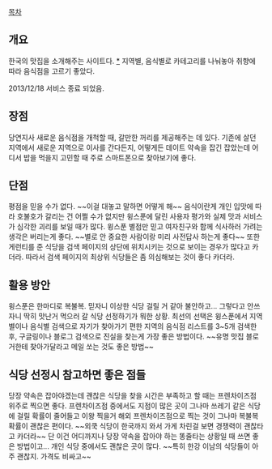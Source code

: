 [[목차]]
== 개요 ==
한국의 맛집을 소개해주는 사이트다. [http://www.wingspoon.com/index.nhn *] 지역별, 음식별로 카테고리를 나눠놓아 취향에 따라 음식점을 고르기 좋았다.

2013/12/18 서비스 종료 되었음.

== 장점 ==
당연지사 새로운 음식점을 개척할 때, 갈만한 꺼리를 제공해주는 데 있다. 기존에 살던 지역에서 새로운 지역으로 이사를 간다든지, 어떻게든 데이트 약속을 잡긴 잡았는데 어디서 밥을 먹을지 고민할 때 주로 스마트폰으로 찾아보기에 좋다.
== 단점 ==
평점을 믿을 수가 없다. ~~이걸 대놓고 말하면 어떻게 해~~ 음식이란게 개인 입맛에 따라 호불호가 갈리는 건 어쩔 수가 없지만 윙스푼에 달린 사용자 평가와 실제 맛과 서비스가 심각한 괴리를 보일 때가 많다. 윙스푼 별점만 믿고 여자친구와 함께 식사하러 가려는 생각은 버리는게 좋다. ~~별로 안 중요한 사람이랑 미리 사전답사 하는게 좋다~~ 또한 게런티를 준 식당을 검색 페이지의 상단에 위치시키는 것으로 보이는 경우가 많다고 카더라. 따라서 검색 페이지의 최상위 식당들은 좀 의심해보는 것이 좋다 카더라.

== 활용 방안 ==
윙스푼은 한마디로 복불복. 믿자니 이상한 식당 걸릴 거 같아 불안하고... 그렇다고 안쓰자니 딱히 맛난거 먹으러 갈 식당 선정하기가 뭐한 상황. 최선의 선택은 윙스푼에서 지역별이나 음식별 검색으로 자기가 찾아가기 편한 지역의 음식점 리스트를 3~5개 검색한 후, 구글링이나 블로그 검색으로 진실을 찾는게 가장 좋은 방법이다. ~~유명 맛집 블로거한테 찾아가달라고 메일 쏘는 것도 좋은 방법~~


== 식당 선정시  참고하면 좋은 점들 ==
당장 약속은 잡아야겠는데 괜찮은 식당을 찾을 시간은 부족하고 할 때는 프렌차이즈점 위주로 찍으면 좋다. 프렌차이즈점 중에서도 지점이 많은 곳이 그나마 쓰레기 같은 식당에 걸릴 확률이 줄어들고 이왕 찍을거 해외 프렌차이즈점으로 찍는 것이 그나마 복불복 확률이 괜찮은 편이다. ~~외쿡 식당이 한국까지 와서 가게 차린걸 보면 경쟁력이 괜찮타고 카더라~~ 단 이건 어디까지나 당장 약속을 잡아야 하는 똥줄타는 상황일 때 쓰면 좋은 방법이고... 개인 식당 중에서도 괜찮은 곳이 많다. ~~특히 한강 이남의 식당들이 아주 괜찮지. 가격도 비싸고~~
